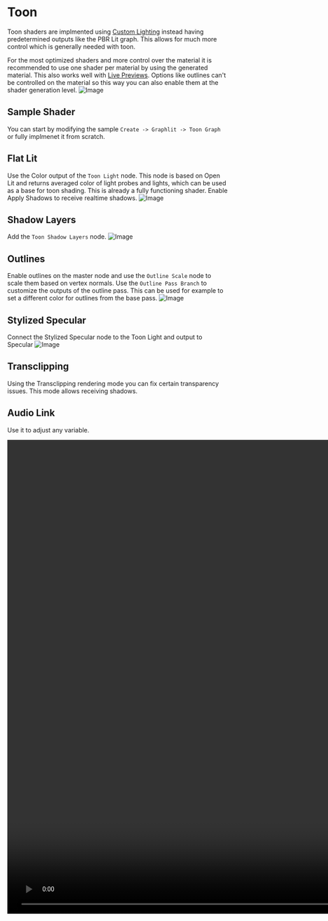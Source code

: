 # Toon

Toon shaders are implmented using [Custom Lighting](./custom-lighting.mdx) instead having predetermined outputs like the PBR Lit graph.
This allows for much more control which is generally needed with toon.

For the most optimized shaders and more control over the material it is recommended to use one shader per material by using the generated material.
This also works well with [Live Previews](./live-preview.mdx).
Options like outlines can't be controlled on the material so this way you can also enable them at the shader generation level.
![Image](/generated-material.png)

## Sample Shader

You can start by modifying the sample `Create -> Graphlit -> Toon Graph` or fully implmenet it from scratch.

## Flat Lit

Use the Color output of the `Toon Light` node.
This node is based on Open Lit and returns averaged color of light probes and lights, which can be used as a base for toon shading.
This is already a fully functioning shader.
Enable Apply Shadows to receive realtime shadows.
![Image](/flat-lit.png)

## Shadow Layers

Add the `Toon Shadow Layers` node.
![Image](/toon-shadow.png)

## Outlines

Enable outlines on the master node and use the `Outline Scale` node to scale them based on vertex normals.
Use the `Outline Pass Branch` to customize the outputs of the outline pass.
This can be used for example to set a different color for outlines from the base pass.
![Image](/outlines.png)

## Stylized Specular

Connect the Stylized Specular node to the Toon Light and output to Specular
![Image](/stylized-specular.png)

## Transclipping

Using the Transclipping rendering mode you can fix certain transparency issues.
This mode allows receiving shadows.

## Audio Link

Use it to adjust any variable.

<video width="1920" height="1080" controls preload="auto">
  <source src="/audiolink.webm" type="video/webm" />
  Your browser does not support the video tag
</video>
